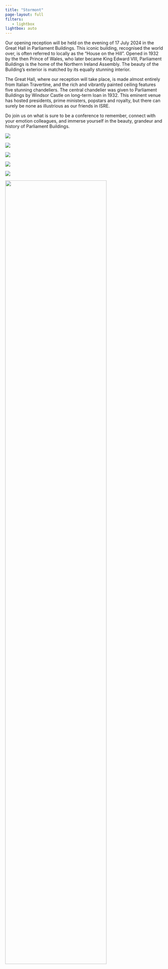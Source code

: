 ```yaml
---
title: "Stormont"
page-layout: full
filters:
   - lightbox
lightbox: auto
---
```


::: {.grid}

::: {.g-col-12}
Our opening reception will be held on the evening of 17 July 2024 in the Great Hall in Parliament Buildings. This iconic building, recognised the world over, is often referred to locally as the “House on the Hill”. Opened in 1932 by the then Prince of Wales, who later became King Edward VIII, Parliament Buildings is the home of the Northern Ireland Assembly. The beauty of the Building’s exterior is matched by its equally stunning interior. 

The Great Hall, where our reception will take place, is made almost entirely from Italian Travertine, and the rich and vibrantly painted ceiling features five stunning chandeliers. The central chandelier was given to Parliament Buildings by Windsor Castle on long-term loan in 1932. This eminent venue has hosted presidents, prime ministers, popstars and royalty, but there can surely be none as illustrious as our friends in ISRE.  

Do join us on what is sure to be a conference to remember, connect with your emotion colleagues, and immerse yourself in the beauty, grandeur and history of Parliament Buildings.
:::


::: {.g-col-12 .g-col-md-4}
![](../images/reception/stormont_1.jpeg)
:::

::: {.g-col-12 .g-col-md-4}
![](../images/reception/stormont_2.jpeg)
:::

::: {.g-col-12 .g-col-md-4}
![](../images/reception/stormont_3.jpeg)
:::

::: {.g-col-12 .g-col-md-4}
![](../images/reception/stormont_4.jpeg)
:::

::: {.g-col-12 .g-col-md-4}
![](../images/reception/stormont_5.jpeg)
:::

::: {.g-col-12 .g-col-md-4}
![](../images/reception/stormont_6.jpeg){width="80%"}
:::

:::
